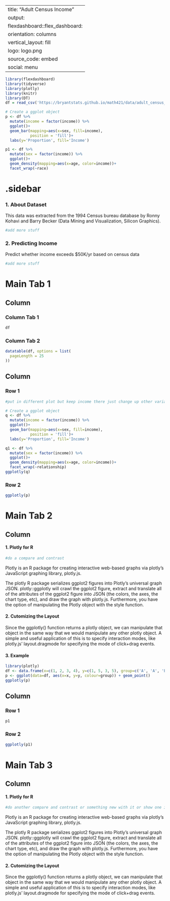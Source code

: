 
---
title: "Adult Census Income"
output: 
  flexdashboard::flex_dashboard:
    orientation: columns
    vertical_layout: fill
    logo: logo.png
    source_code: embed
    social: menu
---

```r
library(flexdashboard)
library(tidyverse)
library(plotly)
library(knitr)
library(DT)
df = read_csv('https://bryantstats.github.io/math421/data/adult_census_missing.csv')

# Create a ggplot object
p <- df %>% 
  mutate(income = factor(income)) %>% 
  ggplot()+ 
  geom_bar(mapping=aes(x=sex, fill=income), 
           position = 'fill')+
  labs(y='Proportion', fill='Income')

p1 <- df %>% 
  mutate(sex = factor(income)) %>% 
  ggplot()+ 
  geom_density(mapping=aes(x=age, color=income))+
  facet_wrap(~race)
```

{.sidebar}
=======================================================================

### 1. About Dataset
This data was extracted from the 1994 Census bureau database by Ronny Kohavi and Barry Becker (Data Mining and Visualization, Silicon Graphics). 

```r
#add more stuff
```


### 2. Predicting Income
Predict whether income exceeds $50K/yr based on census data

```r
#add more stuff
```



Main Tab 1
=======================================================================

Column {data-width=500, .tabset}
-----------------------------------------------------------------------

### Column Tab 1

```r
df
```


### Column Tab 2

```r
datatable(df, options = list(
  pageLength = 25
))
```


Column {data-width=500}
-----------------------------------------------------------------------

### Row 1

```r
#put in different plot but keep income there just change up other variables. also make sure thi one and the other one below arent neededf or compare and contrast ones

# Create a ggplot object
q <- df %>% 
  mutate(income = factor(income)) %>% 
  ggplot()+ 
  geom_bar(mapping=aes(x=sex, fill=income), 
           position = 'fill')+
  labs(y='Proportion', fill='Income')

q1 <- df %>% 
  mutate(sex = factor(income)) %>% 
  ggplot()+ 
  geom_density(mapping=aes(x=age, color=income))+
  facet_wrap(~relationship)
ggplotly(q)

```

### Row 2

```r
ggplotly(p)
```


Main Tab 2
=======================================================================

Column {data-width=500}
-----------------------------------------------------------------------

#### 1. Plotly for R

```r
#do a compare and contrast
```


Plotly is an R package for creating interactive web-based graphs via plotly's JavaScript graphing library, plotly.js.

The plotly R package serializes ggplot2 figures into Plotly's universal graph JSON. plotly::ggplotly will crawl the ggplot2 figure, extract and translate all of the attributes of the ggplot2 figure into JSON (the colors, the axes, the chart type, etc), and draw the graph with plotly.js. Furthermore, you have the option of manipulating the Plotly object with the style function.


#### 2. Cutomizing the Layout

Since the ggplotly() function returns a plotly object, we can manipulate that object in the same way that we would manipulate any other plotly object. A simple and useful application of this is to specify interaction modes, like plotly.js' layout.dragmode for specifying the mode of click+drag events.


#### 3. Example

```r
library(plotly)
df <- data.frame(x=c(1, 2, 3, 4), y=c(1, 5, 3, 5), group=c('A', 'A', 'B', 'B'))
p <- ggplot(data=df, aes(x=x, y=y, colour=group)) + geom_point()
ggplotly(p)
```



Column {data-width=500}
-----------------------------------------------------------------------

### Row 1

```r
p1
```

### Row 2

```r
ggplotly(p1)
```

Main Tab 3
=======================================================================

Column {data-width=500}
-----------------------------------------------------------------------

#### 1. Plotly for R

```r
#do another compare and contrast or something new with it or show one in depth plot because it is final main tab
```


Plotly is an R package for creating interactive web-based graphs via plotly's JavaScript graphing library, plotly.js.

The plotly R package serializes ggplot2 figures into Plotly's universal graph JSON. plotly::ggplotly will crawl the ggplot2 figure, extract and translate all of the attributes of the ggplot2 figure into JSON (the colors, the axes, the chart type, etc), and draw the graph with plotly.js. Furthermore, you have the option of manipulating the Plotly object with the style function.


#### 2. Cutomizing the Layout

Since the ggplotly() function returns a plotly object, we can manipulate that object in the same way that we would manipulate any other plotly object. A simple and useful application of this is to specify interaction modes, like plotly.js' layout.dragmode for specifying the mode of click+drag events.


